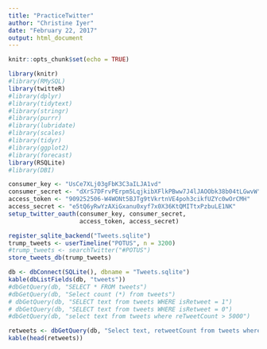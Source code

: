 ```yaml
---
title: "PracticeTwitter"
author: "Christine Iyer"
date: "February 22, 2017"
output: html_document
---
```


```r
knitr::opts_chunk$set(echo = TRUE)
```

```r
library(knitr)
#library(RMySQL)
library(twitteR)
#library(dplyr)
#library(tidytext)
#library(stringr)
#library(purrr)
#library(lubridate)
#library(scales)
#library(tidyr)
#library(ggplot2)
#library(forecast)
library(RSQLite)
#library(DBI)
```


```r
consumer_key <- "UsCe7XLj03gFbK3C3aILJA1vd"
consumer_secret <- "dXrS7DFrvPErpm5LqjkibXFlkPBww7J4lJAOObk38b04tLGwvW"
access_token <- "909252506-W4WONt5BJTg9tVkrtnVE4poh3cikfUZYc0wOrCMH"
access_secret <- "e5tQ6yRwYzAXiGxanu0xyf7x0X36KtQMITtxPzbuLE1NK"
setup_twitter_oauth(consumer_key, consumer_secret,
                    access_token, access_secret)
```

```r
register_sqlite_backend("Tweets.sqlite")
trump_tweets <- userTimeline("POTUS", n = 3200)
#trump_tweets <- searchTwitter("#POTUS")
store_tweets_db(trump_tweets)

```

```r
db <- dbConnect(SQLite(), dbname = "Tweets.sqlite")
kable(dbListFields(db, "tweets"))
#dbGetQuery(db, "SELECT * FROM tweets")
#dbGetQuery(db, "Select count (*) from tweets")
# dbGetQuery(db, "SELECT text from tweets WHERE isRetweet = 1")
# dbGetQuery(db, "SELECT text from tweets WHERE isRetweet = 0")
#dbGetQuery(db, "select text from tweets where reTweetCount > 5000")
```

```r
retweets <- dbGetQuery(db, "Select text, retweetCount from tweets where reTweetCount > 5000")
kable(head(retweets))
```


